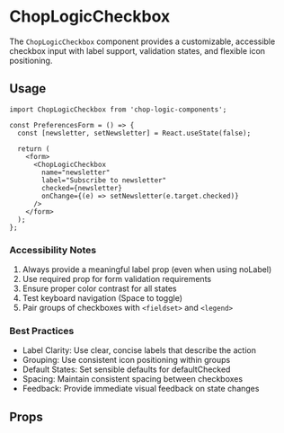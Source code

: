 
<Meta of={CheckboxStories} title='ChopLogicCheckbox' />

# ChopLogicCheckbox

The `ChopLogicCheckbox` component provides a customizable, accessible checkbox input with label support, validation states, and flexible icon positioning.

## Usage

```tsx
import ChopLogicCheckbox from 'chop-logic-components';

const PreferencesForm = () => {
  const [newsletter, setNewsletter] = React.useState(false);

  return (
    <form>
      <ChopLogicCheckbox
        name="newsletter"
        label="Subscribe to newsletter"
        checked={newsletter}
        onChange={(e) => setNewsletter(e.target.checked)}
      />
    </form>
  );
};
```

### Accessibility Notes

1. Always provide a meaningful label prop (even when using noLabel)
2. Use required prop for form validation requirements
3. Ensure proper color contrast for all states
4.  Test keyboard navigation (Space to toggle)
5. Pair groups of checkboxes with `<fieldset>` and `<legend>`

### Best Practices

- Label Clarity: Use clear, concise labels that describe the action
- Grouping: Use consistent icon positioning within groups
- Default States: Set sensible defaults for defaultChecked
- Spacing: Maintain consistent spacing between checkboxes
- Feedback: Provide immediate visual feedback on state changes

## Props

<Controls />